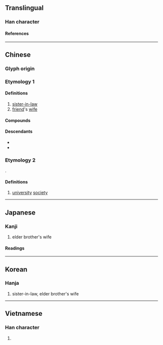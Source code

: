 {{character info}}
==Translingual==

===Han character===
{{Han char|rn=38|rad=女|as=09|sn=12|four=47447|canj=VHXE|ids=⿰女叟}}

====References====
{{Han ref|kx=0268.340|dkj=06603|dj=0536.080|hdz=21066.180|uh=5AC2}}

----

==Chinese==
{{zh-forms}}

===Glyph origin===
{{Han etym}}
{{Han compound|女|叟|ls=psc|t1=woman|c1=s|c2=p}}

===Etymology 1===
{{zh-pron
|m=sǎo
|c=sou2
|h=pfs=só
|md=sō̤
|mn=só/qz:só͘
|mn-t=so2/sao2
|mn-t_note=so2 - vernacular; sao2 - literary
|w=2sau
|mc=y
|oc=y
|cat=n
}}

====Definitions====
{{zh-hanzi}}

# [[sister-in-law]] {{gloss|[[older brother]]'s [[wife]]}}
# [[friend]]'s [[wife]]

====Compounds====
{{zh-der|丘嫂|兄嫂|內嫂|大嫂|大嫂子|姑嫂|姻嫂|嫂夫人|嫂嫂|嫂子|家嫂|舅嫂}}

====Descendants====
* {{desc|th|ซ้อ|bor=1}}
* {{desc|tl|inso|bor=1}}

===Etymology 2===
{{translit|yue|en|soc}}.

====Definitions====
{{zh-hanzi}}

# {{lb|zh|Hong Kong Cantonese}} [[university]] [[society]]

{{zh-cat|Family}}

----

==Japanese==

===Kanji===
{{ja-kanji|grade=uc|rs=女10}}

# elder brother's wife

====Readings====
{{ja-readings
|goon=そう<さう
|kanon=そう<さう
|kun=あによめ}}

----

==Korean==

===Hanja===
{{ko-hanja|hangeul=수|rv=su|mr=su}}

# sister-in-law, elder brother's wife

----

==Vietnamese==

===Han character===
{{vi-readings|reading=[[tẩu]], [[dâu]]}}

# {{rfdef|vi}}

{{cln|vi|Han tu}}
